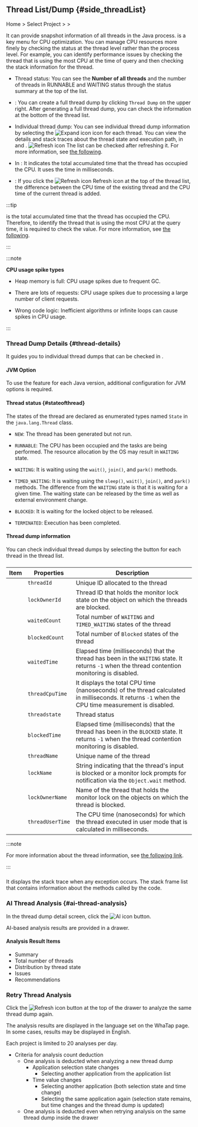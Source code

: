 ## Thread List/Dump {#side_threadList}

Home &gt; Select Project &gt; <Cmdname sid="side_agentsConfiguration" className="uitext" /> &gt; <Cmdname sid="side_threadList" className="uitext" />

<ImgLang img='ipa-thread-list-java.png' desc='Thread List/Dump' />

It can provide snapshot information of all threads in the Java process. <Cmdname sid="side_threadList" className="uitext" /> is a key menu for CPU optimization. You can manage CPU resources more finely by checking the status at the thread level rather than the process level. For example, you can identify performance issues by checking the thread that is using the most CPU at the time of query and then checking the stack information for the thread.

- Thread status: You can see the **Number of all threads** and the number of threads in <span class='snormal'>RUNNABLE</span> and <span class='loger'>WAITING</span> status through the status summary at the top of the list.

- <Cmdname sid="thread_dump" className="uitext" />: You can create a full thread dump by clicking <code class='my'>Thread Dump</code> on the upper right. After generating a full thread dump, you can check the information at the bottom of the thread list.

- Individual thread dump: You can see individual thread dump information by selecting the ![Expand icon](/img/ico-expander.svg) icon for each thread. You can view the details and stack traces about the thread state and execution path, in <Cmdname sid="stack" className="uitext" /> and <Cmdname sid="stack_trace" className="uitext" />. ![Refresh icon](/img/ico-refresh.png) The list can be checked after refreshing it. For more information, see [the following](#thread-details).

- In <Cmdname sid="thread_cpu_time" className="uitext" />: It indicates the total accumulated time that the thread has occupied the CPU. It uses the time in milliseconds.

- <Cmdname sid="TTL08126" className="uitext" />: If you click the ![Refresh icon](/img/ico-refresh.png) Refresh icon at the top of the thread list, the difference between the CPU time of the existing thread and the CPU time of the current thread is added.

:::tip

<Cmdname sid="thread_cpu_time" className="uitext" /> is the total accumulated time that the thread has occupied the CPU. Therefore, to identify the thread that is using the most CPU at the query time, it is required to check the <Cmdname sid="TTL08126" className="uitext" /> value. For more information, see [the following](../best-practice-guides/about-instance-performance-analysis#advanced-use-thread-list-dump).

:::

:::note 

**CPU usage spike types**

- Heap memory is full: CPU usage spikes due to frequent GC. 

- There are lots of requests: CPU usage spikes due to processing a large number of client requests. 

- Wrong code logic: Inefficient algorithms or infinite loops can cause spikes in CPU usage.

:::

### Thread Dump Details {#thread-details}

It guides you to individual thread dumps that can be checked in <Cmdname sid="thread_list" className="uitext" />.

#### JVM Option

To use the <Cmdname sid="thread_dump" className="uitext" /> feature for each Java version, additional configuration for JVM options is required.


<Jvm />

#### Thread status {#stateofthread}

The states of the thread are declared as enumerated types named `State` in the `java.lang.Thread` class.

- `NEW`: The thread has been generated but not run.

- `RUNNABLE`: The CPU has been occupied and the tasks are being performed. The resource allocation by the OS may result in `WAITING` state.

- `WAITING`: It is waiting using the `wait()`, `join()`, and `park()` methods.

- `TIMED_WAITING`: It is waiting using the `sleep()`, `wait()`, `join()`, and `park()` methods. The difference from the `WAITING` state is that it is waiting for a given time. The waiting state can be released by the time as well as external environment change.

- `BLOCKED`: It is waiting for the locked object to be released.

- `TERMINATED`: Execution has been completed.

#### Thread dump information

You can check individual thread dumps by selecting the <LinkImage img="ico-expander-black.svg" className="ico black" /> button for each thread in the thread list.

<ImgLang img='ipa-java-thread-list.png' desc='Thread dump information' />

##### <Cmdname sid="stack" />

| Item                                                  | Properties       | Description                                                                                                                                       |
| ----------------------------------------------------- | ---------------- | ------------------------------------------------------------------------------------------------------------------------------------------------- |
| <Cmdname sid="thread_id" className="uitext" />        | `threadId`       | Unique ID allocated to the thread                                                                                                                 |
| <Cmdname sid="lock_owner_id" className="uitext" />    | `lockOwnerId`    | Thread ID that holds the monitor lock state on the object on which the threads are blocked.                                                       |
| <Cmdname sid="waited_count" className="uitext" />     | `waitedCount`    | Total number of `WAITING` and `TIMED_WAITING` states of the thread                                                                                |
| <Cmdname sid="blocked_count" className="uitext" />    | `blockedCount`   | Total number of `Blocked` states of the thread                                                                                                    |
| <Cmdname sid="waited_time" className="uitext" />      | `waitedTime`     | Elapsed time (milliseconds) that the thread has been in the `WAITING` state. It returns `-1` when the thread contention monitoring is disabled.   |
| <Cmdname sid="thread_cpu_time" className="uitext" />  | `threadCpuTime`  | It displays the total CPU time (nanoseconds) of the thread calculated in milliseconds. It returns `-1` when the CPU time measurement is disabled. |
| <Cmdname sid="status" className="uitext" />           | `threadstate`    | Thread status                                                                                                                                     |
| <Cmdname sid="blocked_time" className="uitext" />     | `blockedTime`    | Elapsed time (milliseconds) that the thread has been in the `BLOCKED` state. It returns `-1` when the thread contention monitoring is disabled.   |
| <Cmdname sid="thread_name" className="uitext" />      | `threadName`     | Unique name of the thread                                                                                                                         |
| <Cmdname sid="lock_name" className="uitext" />        | `lockName`       | String indicating that the thread's input is blocked or a monitor lock prompts for notification via the `Object.wait` method.                     |
| <Cmdname sid="lock_owner_name" className="uitext" />  | `lockOwnerName`  | Name of the thread that holds the monitor lock on the objects on which the thread is blocked.                                                     |
| <Cmdname sid="thread_user_time" className="uitext" /> | `threadUserTime` | The CPU time (nanoseconds) for which the thread executed in user mode that is calculated in milliseconds.                                         |

:::note

For more information about the thread information, see [the following link](https://docs.oracle.com/javase/8/docs/api/java/lang/management/ThreadInfo.html/).

:::

##### <Cmdname sid="stack_trace" />

It displays the stack trace when any exception occurs. The stack frame list that contains information about the methods called by the code.

### AI Thread Analysis {#ai-thread-analysis}

In the thread dump detail screen, click the ![AI icon](/img/ico-chatbot.svg) <Cmdname sid="BTN10229" className="uitext" /> button.  

AI-based analysis results are provided in a drawer.  

#### Analysis Result Items
- Summary  
- Total number of threads  
- Distribution by thread state  
- Issues  
- Recommendations  

### Retry Thread Analysis
Click the ![Refresh icon](/img/ic-refresh2.svg) button at the top of the drawer to analyze the same thread dump again.  

The analysis results are displayed in the language set on the WhaTap page.  
In some cases, results may be displayed in English.  

Each project is limited to 20 analyses per day.  

- Criteria for analysis count deduction  
  - One analysis is deducted when analyzing a new thread dump  
    - Application selection state changes  
      - Selecting another application from the application list  
    - Time value changes  
      - Selecting another application (both selection state and time change)  
      - Selecting the same application again (selection state remains, but time changes and the thread dump is updated)  
  - One analysis is deducted even when retrying analysis on the same thread dump inside the drawer  
